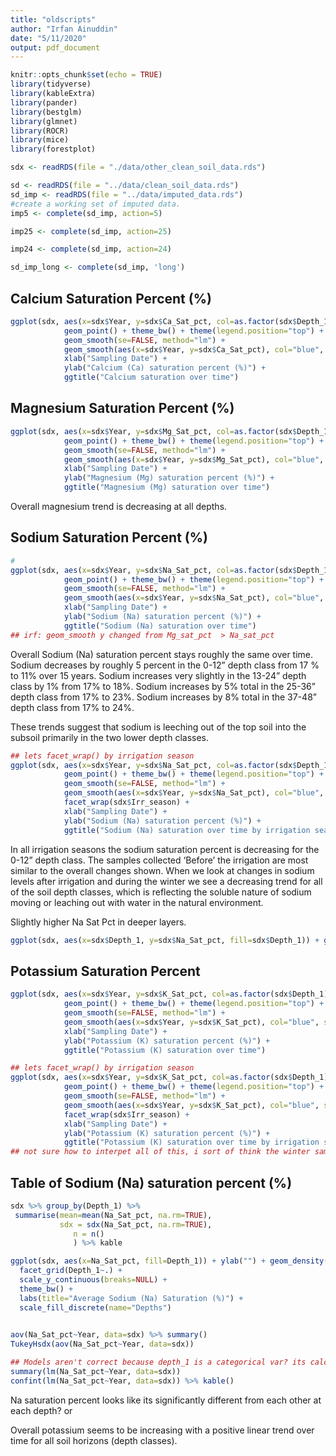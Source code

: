 ```yaml
---
title: "oldscripts"
author: "Irfan Ainuddin"
date: "5/11/2020"
output: pdf_document
---
```


```r
knitr::opts_chunk$set(echo = TRUE)
library(tidyverse)
library(kableExtra)
library(pander)
library(bestglm)
library(glmnet)
library(ROCR)
library(mice)
library(forestplot)
```

```r
sdx <- readRDS(file = "./data/other_clean_soil_data.rds")
```

```r
sd <- readRDS(file = "../data/clean_soil_data.rds")
sd_imp <- readRDS(file = "../data/imputed_data.rds")
#create a working set of imputed data.
imp5 <- complete(sd_imp, action=5)

imp25 <- complete(sd_imp, action=25)

imp24 <- complete(sd_imp, action=24)

sd_imp_long <- complete(sd_imp, 'long')
```


## Calcium Saturation Percent (%)
```r
ggplot(sdx, aes(x=sdx$Year, y=sdx$Ca_Sat_pct, col=as.factor(sdx$Depth_1))) + 
            geom_point() + theme_bw() + theme(legend.position="top") + 
            geom_smooth(se=FALSE, method="lm") + 
            geom_smooth(aes(x=sdx$Year, y=sdx$Ca_Sat_pct), col="blue", se=FALSE, method='lm')+
            xlab("Sampling Date") +
            ylab("Calcium (Ca) saturation percent (%)") +
            ggtitle("Calcium saturation over time")
```

## Magnesium Saturation Percent (%)
```r
ggplot(sdx, aes(x=sdx$Year, y=sdx$Mg_Sat_pct, col=as.factor(sdx$Depth_1))) + 
            geom_point() + theme_bw() + theme(legend.position="top") + 
            geom_smooth(se=FALSE, method="lm") + 
            geom_smooth(aes(x=sdx$Year, y=sdx$Mg_Sat_pct), col="blue", se=FALSE, method='lm')+
            xlab("Sampling Date") +
            ylab("Magnesium (Mg) saturation percent (%)") +
            ggtitle("Magnesium (Mg) saturation over time")
```
Overall magnesium trend is decreasing at all depths.

## Sodium Saturation Percent (%)
```r
#
ggplot(sdx, aes(x=sdx$Year, y=sdx$Na_Sat_pct, col=as.factor(sdx$Depth_1))) + 
            geom_point() + theme_bw() + theme(legend.position="top") + 
            geom_smooth(se=FALSE, method="lm") + 
            geom_smooth(aes(x=sdx$Year, y=sdx$Na_Sat_pct), col="blue", se=FALSE, method='lm') +
            xlab("Sampling Date") +
            ylab("Sodium (Na) saturation percent (%)") +
            ggtitle("Sodium (Na) saturation over time")
## irf: geom_smooth y changed from Mg_sat_pct  > Na_sat_pct
```
Overall Sodium (Na) saturation percent stays roughly the same over time. Sodium decreases by roughly 5 percent in the 0-12" depth class from 17 % to 11%  over 15 years. Sodium increases very slightly in the 13-24" depth class by 1% from 17% to 18%. Sodium increases by 5% total in the 25-36" depth class from 17% to 23%. Sodium increases by 8% total in the 37-48" depth class from 17% to 24%.

These trends suggest that sodium is leeching out of the top soil into the subsoil primarily in the two lower depth classes. 


```r
## lets facet_wrap() by irrigation season
ggplot(sdx, aes(x=sdx$Year, y=sdx$Na_Sat_pct, col=as.factor(sdx$Depth_1))) + 
            geom_point() + theme_bw() + theme(legend.position="top") + 
            geom_smooth(se=FALSE, method="lm") + 
            geom_smooth(aes(x=sdx$Year, y=sdx$Na_Sat_pct), col="blue", se=FALSE, method='lm') + 
            facet_wrap(sdx$Irr_season) +
            xlab("Sampling Date") +
            ylab("Sodium (Na) saturation percent (%)") +
            ggtitle("Sodium (Na) saturation over time by irrigation season")
```

In all irrigation seasons the sodium saturation percent is decreasing for the 0-12" depth class. The samples collected 'Before' the irrigation are most similar to the overall changes shown. When we look at changes in sodium levels after irrigation and during the winter we see a decreasing trend for all of the soil depth classes, which is reflecting the soluble nature of sodium moving or leaching out with water in the natural environment. 


Slightly higher Na Sat Pct in deeper layers. 

```r
ggplot(sdx, aes(x=sdx$Depth_1, y=sdx$Na_Sat_pct, fill=sdx$Depth_1)) + geom_boxplot() 
```


## Potassium Saturation Percent

```r

ggplot(sdx, aes(x=sdx$Year, y=sdx$K_Sat_pct, col=as.factor(sdx$Depth_1))) + 
            geom_point() + theme_bw() + theme(legend.position="top") + 
            geom_smooth(se=FALSE, method="lm") + 
            geom_smooth(aes(x=sdx$Year, y=sdx$K_Sat_pct), col="blue", se=FALSE, method='lm') + 
            xlab("Sampling Date") +
            ylab("Potassium (K) saturation percent (%)") +
            ggtitle("Potassium (K) saturation over time")
```

```r
## lets facet_wrap() by irrigation season
ggplot(sdx, aes(x=sdx$Year, y=sdx$K_Sat_pct, col=as.factor(sdx$Depth_1))) + 
            geom_point() + theme_bw() + theme(legend.position="top") + 
            geom_smooth(se=FALSE, method="lm") + 
            geom_smooth(aes(x=sdx$Year, y=sdx$K_Sat_pct), col="blue", se=FALSE, method='lm') + 
            facet_wrap(sdx$Irr_season) +
            xlab("Sampling Date") +
            ylab("Potassium (K) saturation percent (%)") +
            ggtitle("Potassium (K) saturation over time by irrigation season")
## not sure how to interpet all of this, i sort of think the winter sampling irragtion season doesnt make sense
```


## Table of Sodium (Na) saturation percent (%) 
```r
sdx %>% group_by(Depth_1) %>%
 summarise(mean=mean(Na_Sat_pct, na.rm=TRUE),
           sdx = sdx(Na_Sat_pct, na.rm=TRUE),
              n = n()
              ) %>% kable
```

```r
ggplot(sdx, aes(x=Na_Sat_pct, fill=Depth_1)) + ylab("") + geom_density(alpha=0.5) + 
  facet_grid(Depth_1~.) +
  scale_y_continuous(breaks=NULL) + 
  theme_bw() +
  labs(title="Average Sodium (Na) Saturation (%)") +
  scale_fill_discrete(name="Depths") 
  
```



```r
aov(Na_Sat_pct~Year, data=sdx) %>% summary() 
TukeyHsdx(aov(Na_Sat_pct~Year, data=sdx)) 

## Models aren't correct because depth_1 is a categorical var? its calculating anyways though?
summary(lm(Na_Sat_pct~Year, data=sdx)) 
confint(lm(Na_Sat_pct~Year, data=sdx)) %>% kable()
```

Na saturation percent looks like its significantly different from each other at each depth? or 


Overall potassium seems to be increasing with a positive linear trend over time for all soil horizons (depth classes).
